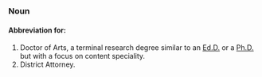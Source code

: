 ===Noun===

====Abbreviation for:====

#Doctor of Arts, a terminal research degree similar to an [[Ed.D.]] or a [[Ph.D.]] but with a focus on content speciality.
#District Attorney.
